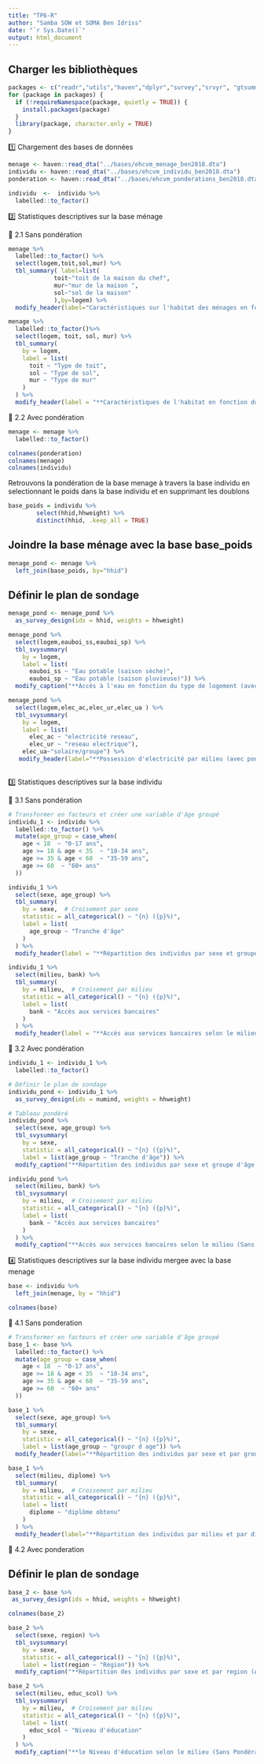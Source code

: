 ```yaml
---
title: "TP6-R"
author: "Samba SOW et SOMA Ben Idriss"
date: "`r Sys.Date()`"
output: html_document
---
```


## Charger les bibliothèques

```r
packages <- c("readr","utils","haven","dplyr","survey","srvyr", "gtsummary", "labelled")
for (package in packages) {
  if (!requireNamespace(package, quietly = TRUE)) {  
    install.packages(package)
  }
  library(package, character.only = TRUE)
}
```


1️⃣ Chargement des bases de données


```r
menage <- haven::read_dta("../bases/ehcvm_menage_ben2018.dta")
individu <- haven::read_dta("../bases/ehcvm_individu_ben2018.dta")
ponderation <- haven::read_dta("../bases/ehcvm_ponderations_ben2018.dta")
```


```r
individu  <-  individu %>%
  labelled::to_factor() 

```

2️⃣ Statistiques descriptives sur la base ménage

🔹 2.1 Sans pondération

```r
menage %>% 
  labelled::to_factor() %>%
  select(logem,toit,sol,mur) %>% 
  tbl_summary( label=list(
             toit~"toit de la maison du chef",
             mur~"mur de la maison ",
             sol~"sol de la maison"
             ),by=logem) %>% 
  modify_header(label="Caractéristiques sur l'habitat des ménages en fonction du type de logement ")

```


```r
menage %>%
  labelled::to_factor()%>% 
  select(logem, toit, sol, mur) %>%
  tbl_summary(
    by = logem,
    label = list(
      toit ~ "Type de toit",
      sol ~ "Type de sol",
      mur ~ "Type de mur"
    )
  ) %>%
  modify_header(label = "**Caractéristiques de l'habitat en fonction du type de logement**")
```

🔹 2.2 Avec pondération 


```r
menage <- menage %>%
  labelled::to_factor() 
```


```r
colnames(ponderation)
colnames(menage)
colnames(individu)
```

Retrouvons la pondération de la base menage à travers la base individu en selectionnant le poids dans la base individu et en supprimant les doublons 

```r

base_poids = individu %>%  
        select(hhid,hhweight) %>% 
        distinct(hhid, .keep_all = TRUE)

```

## Joindre la base ménage avec la base base_poids
```r
menage_pond <- menage %>% 
  left_join(base_poids, by="hhid")
```


## Définir le plan de sondage

```r
menage_pond <- menage_pond %>%
  as_survey_design(ids = hhid, weights = hhweight)
```


```r
menage_pond %>%
  select(logem,eauboi_ss,eauboi_sp) %>% 
  tbl_svysummary(
    by = logem,
    label = list(
      eauboi_ss ~ "Eau potable (saison sèche)",
      eauboi_sp ~ "Eau potable (saison pluvieuse)")) %>% 
  modify_caption("**Accès à l'eau en fonction du type de logement (avec pondération)**")
```


```r
menage_pond %>%
  select(logem,elec_ac,elec_ur,elec_ua ) %>% 
  tbl_svysummary(
    by = logem, 
    label = list(
      elec_ac ~ "electricité reseau",
      elec_ur ~ "reseau electrique"),
    elec_ua~"solaire/groupe") %>%
   modify_header(label="**Possession d'electricité par milieu (avec pondération)**")
  
```



3️⃣ Statistiques descriptives sur la base individu 

🔹 3.1 Sans pondération

```r
# Transformer en facteurs et créer une variable d'âge groupé
individu_1 <- individu %>%
  labelled::to_factor() %>%
  mutate(age_group = case_when(
    age < 18  ~ "0-17 ans",
    age >= 18 & age < 35  ~ "18-34 ans",
    age >= 35 & age < 60  ~ "35-59 ans",
    age >= 60  ~ "60+ ans"
  ))

```


```r
individu_1 %>%
  select(sexe, age_group) %>%
  tbl_summary(
    by = sexe,  # Croisement par sexe
    statistic = all_categorical() ~ "{n} ({p}%)",
    label = list(
      age_group ~ "Tranche d'âge"
    )
  ) %>%
  modify_header(label = "**Répartition des individus par sexe et groupe d'âge (Sans Pondération)**")

```



```r
individu_1 %>%
  select(milieu, bank) %>%
  tbl_summary(
    by = milieu,  # Croisement par milieu
    statistic = all_categorical() ~ "{n} ({p}%)",
    label = list(
      bank ~ "Accès aux services bancaires"
    )
  ) %>%
  modify_header(label = "**Accès aux services bancaires selon le milieu (Sans Pondération)**")

```

🔹 3.2 Avec pondération
```r
individu_1 <- individu_1 %>%
  labelled::to_factor()
```


```r
# Définir le plan de sondage
individu_pond <- individu_1 %>%
  as_survey_design(ids = numind, weights = hhweight)

```


```r
# Tableau pondéré
individu_pond %>%
  select(sexe, age_group) %>%
  tbl_svysummary(
    by = sexe,
    statistic = all_categorical() ~ "{n} ({p}%)",
    label = list(age_group ~ "Tranche d'âge")) %>%
  modify_caption("**Répartition des individus par sexe et groupe d'âge (Avec Pondération)**")

```


```r
individu_pond %>%
  select(milieu, bank) %>%
  tbl_svysummary(
    by = milieu,  # Croisement par milieu
    statistic = all_categorical() ~ "{n} ({p}%)",
    label = list(
      bank ~ "Accès aux services bancaires"
    )
  ) %>%
  modify_caption("**Accès aux services bancaires selon le milieu (Sans Pondération)**")
```

4️⃣ Statistiques descriptives sur la base individu mergee avec la base menage

```r
base <- individu %>%
  left_join(menage, by = "hhid")
```


```r
colnames(base)
```

🔹 4.1 Sans ponderation


```r
# Transformer en facteurs et créer une variable d'âge groupé
base_1 <- base %>%
  labelled::to_factor() %>%
  mutate(age_group = case_when(
    age < 18  ~ "0-17 ans",
    age >= 18 & age < 35  ~ "18-34 ans",
    age >= 35 & age < 60  ~ "35-59 ans",
    age >= 60  ~ "60+ ans"
  ))

```


```r
base_1 %>%
  select(sexe, age_group) %>%
  tbl_summary(
    by = sexe,
    statistic = all_categorical() ~ "{n} ({p}%)",
    label = list(age_group ~ "groupr d age")) %>%
  modify_header(label="**Répartition des individus par sexe et par groupr d'âge (Sans Pondération)**")
```


```r
base_1 %>%
  select(milieu, diplome) %>%
  tbl_summary(
    by = milieu,  # Croisement par milieu
    statistic = all_categorical() ~ "{n} ({p}%)",
    label = list(
      diplome ~ "diplôme obtenu"
    )
  ) %>%
  modify_header(label="**Répartition des individus par milieu et par diplôme obtenu (Sans Pondération)**")
```


🔹 4.2 Avec ponderation

## Définir le plan de sondage

```r
base_2 <- base %>% 
 as_survey_design(ids = hhid, weights = hhweight)

colnames(base_2)
```



```r
base_2 %>%
  select(sexe, region) %>%
  tbl_svysummary(
    by = sexe,
    statistic = all_categorical() ~ "{n} ({p}%)",
    label = list(region ~ "Région")) %>%
  modify_caption("**Répartition des individus par sexe et par region (Avec Pondération)**")
```



```r
base_2 %>%
  select(milieu, educ_scol) %>%
  tbl_svysummary(
    by = milieu,  # Croisement par milieu
    statistic = all_categorical() ~ "{n} ({p}%)",
    label = list(
      educ_scol ~ "Niveau d'éducation"
    )
  ) %>%
  modify_caption("**le Niveau d'éducation selon le milieu (Sans Pondération)**")
```



